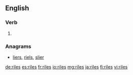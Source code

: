 ==English==

===Verb===
{{head|en|verb form}}

# {{en-third-person singular of|rile}}

===Anagrams===
* [[liers#English|liers]], [[riels#English|riels]], [[slier#English|slier]]

[[de:riles]]
[[es:riles]]
[[fr:riles]]
[[io:riles]]
[[mg:riles]]
[[ja:riles]]
[[fi:riles]]
[[vi:riles]]